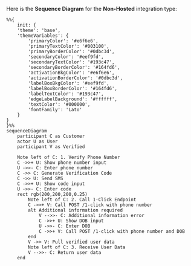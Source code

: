Here is the **Sequence Diagram** for the **Non-Hosted** integration type:

```mermaid
%%{
    init: {
    'theme': 'base',
    'themeVariables': {
        'primaryColor': '#e6f6e6',
        'primaryTextColor': '#003100',
        'primaryBorderColor': '#0dbc3d',
        'secondaryColor': '#eef9fd',
        'secondaryTextColor': '#193c47',
        'secondaryBorderColor': '#164fd6',
        'activationBkgColor': '#e6f6e6',
        'activationBorderColor': '#0dbc3d',
        'labelBoxBkgColor': '#eef9fd',
        'labelBoxBorderColor': '#164fd6',
        'labelTextColor': '#193c47',
        'edgeLabelBackground': '#ffffff',
        'textColor': '#000000',
        'fontFamily': 'Lato'
    }
}
}%%
sequenceDiagram
    participant C as Customer
    actor U as User
    participant V as Verified

    Note left of C: 1. Verify Phone Number
    C ->>+ U: Show phone number input
    U ->>- C: Enter phone number
    C ->> C: Generate Verification Code
    C ->> U: Send SMS
    C ->>+ U: Show code input
    U ->>- C: Enter code
    rect rgb(200,200,200,0.25)
        Note left of C: 2. Call 1-Click Endpoint
        C ->>+ V: Call POST /1-click with phone number
        alt Additional information required
            V -->>- C: Additional information error
            C ->>+ U: Show DOB input
            U ->>- C: Enter DOB
            C ->>+ V: Call POST /1-click with phone number and DOB
        end
        V ->> V: Pull verified user data
        Note left of C: 3. Receive User Data
        V -->>- C: Return user data 
    end
```